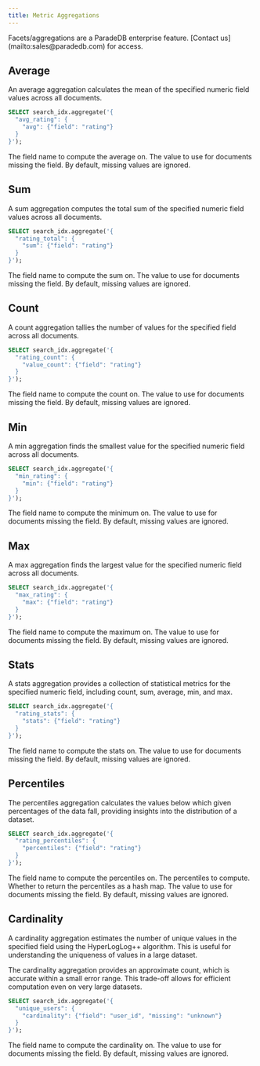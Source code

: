 ```yaml
---
title: Metric Aggregations
---
```


<Info>
  Facets/aggregations are a ParadeDB enterprise feature. [Contact
  us](mailto:sales@paradedb.com) for access.
</Info>

## Average

An average aggregation calculates the mean of the specified numeric field values across all documents.

```sql
SELECT search_idx.aggregate('{
  "avg_rating": {
    "avg": {"field": "rating"}
  }
}');
```

<ParamField body="field" required>
  The field name to compute the average on.
</ParamField>
<ParamField body="missing">
  The value to use for documents missing the field. By default, missing values
  are ignored.
</ParamField>

## Sum

A sum aggregation computes the total sum of the specified numeric field values across all documents.

```sql
SELECT search_idx.aggregate('{
  "rating_total": {
    "sum": {"field": "rating"}
  }
}');
```

<ParamField body="field" required>
  The field name to compute the sum on.
</ParamField>
<ParamField body="missing">
  The value to use for documents missing the field. By default, missing values
  are ignored.
</ParamField>

## Count

A count aggregation tallies the number of values for the specified field across all documents.

```sql
SELECT search_idx.aggregate('{
  "rating_count": {
    "value_count": {"field": "rating"}
  }
}');
```

<ParamField body="field" required>
  The field name to compute the count on.
</ParamField>
<ParamField body="missing">
  The value to use for documents missing the field. By default, missing values
  are ignored.
</ParamField>

## Min

A min aggregation finds the smallest value for the specified numeric field across all documents.

```sql
SELECT search_idx.aggregate('{
  "min_rating": {
    "min": {"field": "rating"}
  }
}');
```

<ParamField body="field" required>
  The field name to compute the minimum on.
</ParamField>
<ParamField body="missing">
  The value to use for documents missing the field. By default, missing values
  are ignored.
</ParamField>

## Max

A max aggregation finds the largest value for the specified numeric field across all documents.

```sql
SELECT search_idx.aggregate('{
  "max_rating": {
    "max": {"field": "rating"}
  }
}');
```

<ParamField body="field" required>
  The field name to compute the maximum on.
</ParamField>
<ParamField body="missing">
  The value to use for documents missing the field. By default, missing values
  are ignored.
</ParamField>

## Stats

A stats aggregation provides a collection of statistical metrics for the specified numeric field, including count, sum, average, min, and max.

```sql
SELECT search_idx.aggregate('{
  "rating_stats": {
    "stats": {"field": "rating"}
  }
}');
```

<ParamField body="field" required>
  The field name to compute the stats on.
</ParamField>
<ParamField body="missing">
  The value to use for documents missing the field. By default, missing values
  are ignored.
</ParamField>

## Percentiles

The percentiles aggregation calculates the values below which given percentages of the data fall, providing insights into the distribution of a dataset.

```sql
SELECT search_idx.aggregate('{
  "rating_percentiles": {
    "percentiles": {"field": "rating"}
  }
}');
```

<ParamField body="field" required>
  The field name to compute the percentiles on.
</ParamField>
<ParamField body="percents" default={[1.0, 5.0, 25.0, 50.0, 75.0, 95.0, 99.0]}>
  The percentiles to compute.
</ParamField>
<ParamField body="keyed" default={false}>
  Whether to return the percentiles as a hash map.
</ParamField>
<ParamField body="missing">
  The value to use for documents missing the field. By default, missing values
  are ignored.
</ParamField>

## Cardinality

A cardinality aggregation estimates the number of unique values in the specified field using the HyperLogLog++ algorithm.
This is useful for understanding the uniqueness of values in a large dataset.

The cardinality aggregation provides an approximate count, which is accurate within a small error range.
This trade-off allows for efficient computation even on very large datasets.

```sql
SELECT search_idx.aggregate('{
  "unique_users": {
    "cardinality": {"field": "user_id", "missing": "unknown"}
  }
}');
```

<ParamField body="field" required>
  The field name to compute the cardinality on.
</ParamField>
<ParamField body="missing">
  The value to use for documents missing the field. By default, missing values
  are ignored.
</ParamField>
